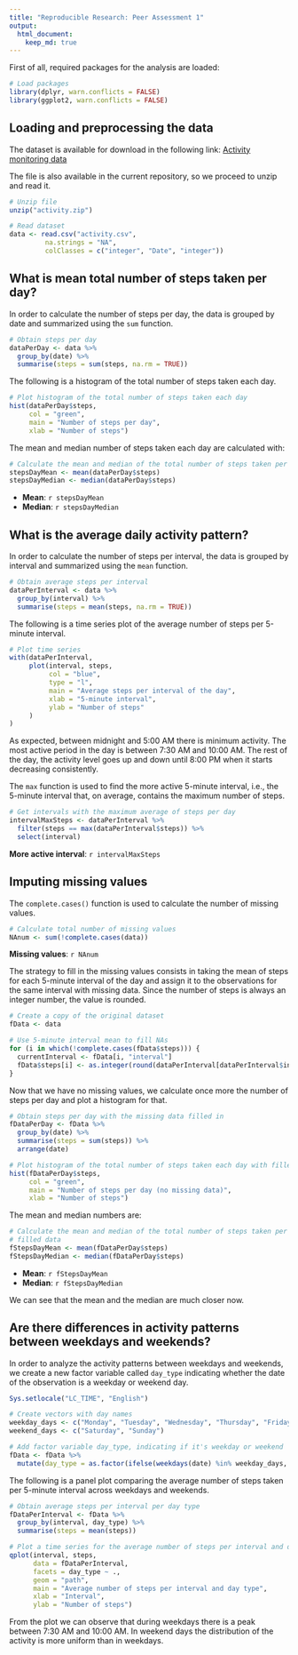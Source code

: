 ```yaml
---
title: "Reproducible Research: Peer Assessment 1"
output: 
  html_document:
    keep_md: true
---
```


First of all, required packages for the analysis are loaded:

```r
# Load packages
library(dplyr, warn.conflicts = FALSE)
library(ggplot2, warn.conflicts = FALSE)
```

## Loading and preprocessing the data

The dataset is available for download in the following link: [Activity monitoring data](https://d396qusza40orc.cloudfront.net/repdata%2Fdata%2Factivity.zip)

The file is also available in the current repository, so we proceed to unzip and read it.

```r
# Unzip file
unzip("activity.zip")

# Read dataset
data <- read.csv("activity.csv",
         na.strings = "NA",
         colClasses = c("integer", "Date", "integer"))
```


## What is mean total number of steps taken per day?

In order to calculate the number of steps per day, the data is grouped by date and summarized using the `sum` function.

```r
# Obtain steps per day
dataPerDay <- data %>%
  group_by(date) %>%
  summarise(steps = sum(steps, na.rm = TRUE))
```

The following is a histogram of the total number of steps taken each day.

```r
# Plot histogram of the total number of steps taken each day
hist(dataPerDay$steps,
     col = "green",
     main = "Number of steps per day",
     xlab = "Number of steps")
```

The mean and median number of steps taken each day are calculated with:

```r
# Calculate the mean and median of the total number of steps taken per day
stepsDayMean <- mean(dataPerDay$steps)
stepsDayMedian <- median(dataPerDay$steps)
```

- **Mean**: `r stepsDayMean`  
- **Median**: `r stepsDayMedian`

## What is the average daily activity pattern?

In order to calculate the number of steps per interval, the data is grouped by interval and summarized using the `mean` function.

```r
# Obtain average steps per interval
dataPerInterval <- data %>%
  group_by(interval) %>%
  summarise(steps = mean(steps, na.rm = TRUE))
```

The following is a time series plot of the average number of steps per 5-minute interval.

```r
# Plot time series
with(dataPerInterval,
     plot(interval, steps,
          col = "blue",
          type = "l",
          main = "Average steps per interval of the day",
          xlab = "5-minute interval",
          ylab = "Number of steps"
     )
)
```

As expected, between midnight and 5:00 AM there is minimum activity. The most active period in the day is between 7:30 AM and 10:00 AM. The rest of the day, the activity level goes up and down until 8:00 PM when it starts decreasing consistently.

The `max` function is used to find the more active 5-minute interval, i.e., the 5-minute interval that, on average, contains the maximum number of steps.

```r
# Get intervals with the maximum average of steps per day
intervalMaxSteps <- dataPerInterval %>%
  filter(steps == max(dataPerInterval$steps)) %>%
  select(interval)
```

**More active interval**: `r intervalMaxSteps` 

## Imputing missing values

The `complete.cases()` function is used to calculate the number of missing values.

```r
# Calculate total number of missing values
NAnum <- sum(!complete.cases(data))
```

**Missing values**: `r NAnum`

The strategy to fill in the missing values consists in taking the mean of steps for each 5-minute interval of the day and assign it to the observations for the same interval with missing data. Since the number of steps is always an integer number, the value is rounded.

```r
# Create a copy of the original dataset
fData <- data

# Use 5-minute interval mean to fill NAs
for (i in which(!complete.cases(fData$steps))) {
  currentInterval <- fData[i, "interval"]
  fData$steps[i] <- as.integer(round(dataPerInterval[dataPerInterval$interval == currentInterval, "steps"]))
}
```

Now that we have no missing values, we calculate once more the number of steps per day and plot a histogram for that.

```r
# Obtain steps per day with the missing data filled in
fDataPerDay <- fData %>%
  group_by(date) %>%
  summarise(steps = sum(steps)) %>%
  arrange(date)

# Plot histogram of the total number of steps taken each day with filled data
hist(fDataPerDay$steps,
     col = "green",
     main = "Number of steps per day (no missing data)",
     xlab = "Number of steps")
```

The mean and median numbers are:

```r
# Calculate the mean and median of the total number of steps taken per day for
# filled data
fStepsDayMean <- mean(fDataPerDay$steps)
fStepsDayMedian <- median(fDataPerDay$steps)
```

- **Mean**: `r fStepsDayMean`  
- **Median**: `r fStepsDayMedian`

We can see that the mean and the median are much closer now.

## Are there differences in activity patterns between weekdays and weekends?

In order to analyze the activity patterns between weekdays and weekends, we create a new factor variable called `day_type` indicating whether the date of the observation is a weekday or weekend day.

```r
Sys.setlocale("LC_TIME", "English")

# Create vectors with day names
weekday_days <- c("Monday", "Tuesday", "Wednesday", "Thursday", "Friday")
weekend_days <- c("Saturday", "Sunday")

# Add factor variable day_type, indicating if it's weekday or weekend
fData <- fData %>%
  mutate(day_type = as.factor(ifelse(weekdays(date) %in% weekday_days, "weekday", "weekend")))
```

The following is a panel plot comparing the average number of steps taken per 5-minute interval across weekdays and weekends.

```r
# Obtain average steps per interval per day type
fDataPerInterval <- fData %>%
  group_by(interval, day_type) %>%
  summarise(steps = mean(steps))

# Plot a time series for the average number of steps per interval and day type
qplot(interval, steps,
      data = fDataPerInterval,
      facets = day_type ~ .,
      geom = "path",
      main = "Average number of steps per interval and day type",
      xlab = "Interval",
      ylab = "Number of steps")
```

From the plot we can observe that during weekdays there is a peak between 7:30 AM and 10:00 AM. In weekend days the distribution of the activity is more uniform than in weekdays.